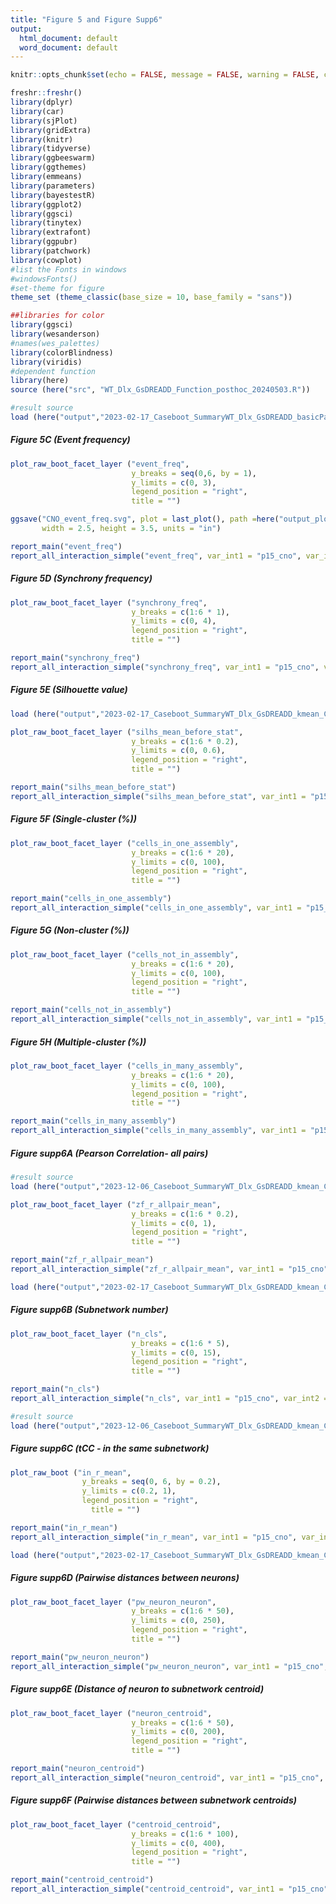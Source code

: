 ```yaml
---
title: "Figure 5 and Figure Supp6"
output:
  html_document: default
  word_document: default
---
```


```r
knitr::opts_chunk$set(echo = FALSE, message = FALSE, warning = FALSE, comment = "")

freshr::freshr()
library(dplyr)
library(car)
library(sjPlot)
library(gridExtra)
library(knitr)
library(tidyverse)
library(ggbeeswarm)
library(ggthemes)
library(emmeans)
library(parameters)
library(bayestestR)
library(ggplot2)
library(ggsci)
library(tinytex)
library(extrafont)
library(ggpubr)
library(patchwork)
library(cowplot)
#list the Fonts in windows
#windowsFonts()
#set-theme for figure
theme_set (theme_classic(base_size = 10, base_family = "sans"))

##libraries for color
library(ggsci)
library(wesanderson)
#names(wes_palettes)
library(colorBlindness)
library(viridis)
#dependent function
library(here)
source (here("src", "WT_Dlx_GsDREADD_Function_posthoc_20240503.R"))
```


```r
#result source
load (here("output","2023-02-17_Caseboot_SummaryWT_Dlx_GsDREADD_basicPara_20230113.RData"))
```

##### Figure 5C (Event frequency)
```r
plot_raw_boot_facet_layer ("event_freq",
                           y_breaks = seq(0,6, by = 1), 
                           y_limits = c(0, 3), 
                           legend_position = "right",
                           title = "")

ggsave("CNO_event_freq.svg", plot = last_plot(), path =here("output_plot"),
       width = 2.5, height = 3.5, units = "in")

```

```r
report_main("event_freq")
report_all_interaction_simple("event_freq", var_int1 = "p15_cno", var_int2 = "sex", var_int3 = "f.layer")
```


##### Figure 5D (Synchrony frequency)
```r
plot_raw_boot_facet_layer ("synchrony_freq",
                           y_breaks = c(1:6 * 1), 
                           y_limits = c(0, 4), 
                           legend_position = "right",
                           title = "") 
```

```r
report_main("synchrony_freq")
report_all_interaction_simple("synchrony_freq", var_int1 = "p15_cno", var_int2 = "sex", var_int3 = "f.layer")
```



##### Figure 5E (Silhouette value)
```r
load (here("output","2023-02-17_Caseboot_SummaryWT_Dlx_GsDREADD_kmean_CovM_20230113.RData"))
```

```r
plot_raw_boot_facet_layer ("silhs_mean_before_stat",
                           y_breaks = c(1:6 * 0.2), 
                           y_limits = c(0, 0.6), 
                           legend_position = "right",
                           title = "") 
```

```r
report_main("silhs_mean_before_stat")
report_all_interaction_simple("silhs_mean_before_stat", var_int1 = "p15_cno", var_int2 = "sex", var_int3 = "f.layer")
```


##### Figure 5F (Single-cluster (%))
```r
plot_raw_boot_facet_layer ("cells_in_one_assembly",
                           y_breaks = c(1:6 * 20), 
                           y_limits = c(0, 100), 
                           legend_position = "right",
                           title = "") 
```

```r
report_main("cells_in_one_assembly")
report_all_interaction_simple("cells_in_one_assembly", var_int1 = "p15_cno", var_int2 = "sex", var_int3 = "f.layer")
```

##### Figure 5G (Non-cluster (%))
```r
plot_raw_boot_facet_layer ("cells_not_in_assembly",
                           y_breaks = c(1:6 * 20), 
                           y_limits = c(0, 100), 
                           legend_position = "right",
                           title = "") 
```

```r
report_main("cells_not_in_assembly")
report_all_interaction_simple("cells_not_in_assembly", var_int1 = "p15_cno", var_int2 = "sex", var_int3 = "f.layer")
```

##### Figure 5H (Multiple-cluster (%))
```r
plot_raw_boot_facet_layer ("cells_in_many_assembly",
                           y_breaks = c(1:6 * 20), 
                           y_limits = c(0, 100), 
                           legend_position = "right",
                           title = "") 
```

```r
report_main("cells_in_many_assembly")
report_all_interaction_simple("cells_in_many_assembly", var_int1 = "p15_cno", var_int2 = "sex", var_int3 = "f.layer")
```



##### Figure supp6A (Pearson Correlation- all pairs)
```r
#result source
load (here("output","2023-12-06_Caseboot_SummaryWT_Dlx_GsDREADD_kmean_CovM_Corr_in_outV2.RData"))
```


```r
plot_raw_boot_facet_layer ("zf_r_allpair_mean",
                           y_breaks = c(1:6 * 0.2), 
                           y_limits = c(0, 1), 
                           legend_position = "right",
                           title = "") 
```

```r
report_main("zf_r_allpair_mean")
report_all_interaction_simple("zf_r_allpair_mean", var_int1 = "p15_cno", var_int2 = "sex", var_int3 = "f.layer")
```


```r
load (here("output","2023-02-17_Caseboot_SummaryWT_Dlx_GsDREADD_kmean_CovM_20230113.RData"))
```


##### Figure supp6B (Subnetwork number)
```r
plot_raw_boot_facet_layer ("n_cls",
                           y_breaks = c(1:6 * 5), 
                           y_limits = c(0, 15), 
                           legend_position = "right",
                           title = "") 
```

```r
report_main("n_cls")
report_all_interaction_simple("n_cls", var_int1 = "p15_cno", var_int2 = "sex", var_int3 = "f.layer")
```


```r
#result source
load (here("output","2023-12-06_Caseboot_SummaryWT_Dlx_GsDREADD_kmean_CovM_Corr_in_outV2.RData"))
```


##### Figure supp6C (tCC - in the same subnetwork)

```r
plot_raw_boot ("in_r_mean",
                y_breaks = seq(0, 6, by = 0.2), 
                y_limits = c(0.2, 1), 
                legend_position = "right",
                  title = "") 
```

```r
report_main("in_r_mean")
report_all_interaction_simple("in_r_mean", var_int1 = "p15_cno", var_int2 = "sex", var_int3 = "f.layer")
```


```r
load (here("output","2023-02-17_Caseboot_SummaryWT_Dlx_GsDREADD_kmean_CovM_20230113.RData"))
```


##### Figure supp6D (Pairwise distances between neurons)
```r
plot_raw_boot_facet_layer ("pw_neuron_neuron",
                           y_breaks = c(1:6 * 50), 
                           y_limits = c(0, 250), 
                           legend_position = "right",
                           title = "") 
```

```r
report_main("pw_neuron_neuron")
report_all_interaction_simple("pw_neuron_neuron", var_int1 = "p15_cno", var_int2 = "sex", var_int3 = "f.layer")
```


##### Figure supp6E (Distance of neuron to subnetwork centroid)
```r
plot_raw_boot_facet_layer ("neuron_centroid",
                           y_breaks = c(1:6 * 50), 
                           y_limits = c(0, 200), 
                           legend_position = "right",
                           title = "") 
```

```r
report_main("neuron_centroid")
report_all_interaction_simple("neuron_centroid", var_int1 = "p15_cno", var_int2 = "sex", var_int3 = "f.layer")
```



##### Figure supp6F (Pairwise distances between subnetwork centroids)
```r
plot_raw_boot_facet_layer ("centroid_centroid",
                           y_breaks = c(1:6 * 100), 
                           y_limits = c(0, 400), 
                           legend_position = "right",
                           title = "") 
```

```r
report_main("centroid_centroid")
report_all_interaction_simple("centroid_centroid", var_int1 = "p15_cno", var_int2 = "sex", var_int3 = "f.layer")
```



